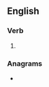 ==English==

===Verb===
{{head|en|verb form}}

# {{present participle of|en|averse|nocat=1}}

===Anagrams===
* {{anagrams|en|a=aeginrsv|reavings|resaving|vaginers|vinegars}}